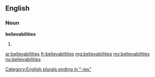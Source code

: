 ==English==

===Noun===
'''believabilities'''

# {{plural of|believability}}

[[Category:English plurals ending in "-ies"]]

[[ar:believabilities]]
[[fr:believabilities]]
[[mg:believabilities]]
[[my:believabilities]]
[[no:believabilities]]